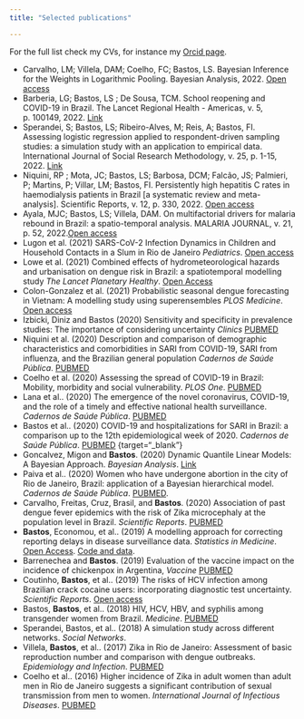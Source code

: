 ```yaml
---
title: "Selected publications"

---
```


For the full list check my CVs, for instance my [Orcid page](https://orcid.org/0000-0002-1406-0122){target="_blank"}.

  - Carvalho, LM; Villela, DAM; Coelho, FC; Bastos, LS. Bayesian Inference for the Weights in Logarithmic Pooling. Bayesian Analysis, 2022. [Open access](https://projecteuclid.org/journals/bayesian-analysis/volume--1/issue--1/Bayesian-Inference-for-the-Weights-in-Logarithmic-Pooling/10.1214/22-BA1311.full)
  - Barberia, LG; Bastos, LS ; De Sousa, TCM. School reopening and COVID-19 in Brazil. The Lancet Regional Health - Americas, v. 5, p. 100149, 2022. [Link](https://www.sciencedirect.com/science/article/pii/S2667193X21001459?via%3Dihub)
  - Sperandei, S; Bastos, LS; Ribeiro-Alves, M; Reis, A; Bastos, FI. Assessing logistic regression applied to respondent-driven sampling studies: a simulation study with an application to empirical data. International Journal of Social Research Methodology, v. 25, p. 1-15, 2022. [Link](https://www.tandfonline.com/doi/abs/10.1080/13645579.2022.2031153?journalCode=tsrm20)
  - Niquini, RP ; Mota, JC; Bastos, LS; Barbosa, DCM; Falcão, JS; Palmieri, P; Martins, P; Villar, LM; Bastos, FI. Persistently high hepatitis C rates in haemodialysis patients in Brazil [a systematic review and meta-analysis]. Scientific Reports, v. 12, p. 330, 2022. [Open access](https://www.nature.com/articles/s41598-021-03961-x)
  - Ayala, MJC; Bastos, LS; Villela, DAM. On multifactorial drivers for malaria rebound in Brazil: a spatio-temporal analysis. MALARIA JOURNAL, v. 21, p. 52, 2022.[Open access](https://malariajournal.biomedcentral.com/articles/10.1186/s12936-021-04037-x) 
  - Lugon et al. (2021) SARS-CoV-2 Infection Dynamics in Children and Household Contacts in a Slum in Rio de Janeiro *Pediatrics*. [Open access](https://pediatrics.aappublications.org/content/early/2021/04/14/peds.2021-050182)
  - Lowe et al. (2021) Combined effects of hydrometeorological hazards and urbanisation on dengue risk in Brazil: a spatiotemporal modelling study *The Lancet Planetary Healthy*. [Open Access](https://www.thelancet.com/journals/lanplh/article/PIIS2542-5196(20)30292-8/) 
  - Colon-Gonzalez et al. (2021) Probabilistic seasonal dengue forecasting in Vietnam: A modelling study using superensembles *PLOS Medicine*. [Open access](https://journals.plos.org/plosmedicine/article?id=10.1371/journal.pmed.1003542){target="_blank"}
  - Izbicki, Diniz and Bastos (2020) Sensitivity and specificity in prevalence studies: The importance of considering uncertainty *Clinics*  [PUBMED](https://www.ncbi.nlm.nih.gov/pmc/articles/PMC7690961/){target="_blank"}
  - Niquini et al. (2020) Description and comparison of demographic characteristics and comorbidities in SARI from COVID-19, SARI from influenza, and the Brazilian general population *Cadernos de Saúde Pública*. [PUBMED](https://pubmed.ncbi.nlm.nih.gov/32725087/){target="_blank"}
  - Coelho et al. (2020) Assessing the spread of COVID-19 in Brazil: Mobility, morbidity and social vulnerability. *PLOS One*. [PUBMED](https://pubmed.ncbi.nlm.nih.gov/32946442/){target="_blank"}
  - Lana et al.. (2020) The emergence of the novel coronavirus, COVID-19, and the role of a timely and effective national health surveillance. *Cadernos de Saúde Pública*. [PUBMED](https://www.ncbi.nlm.nih.gov/pubmed/32187288){target="_blank"} 
  - Bastos et al.. (2020) COVID-19 and hospitalizations for SARI in Brazil: a comparison up to the 12th epidemiological week of 2020. *Cadernos de Saúde Pública*. [PUBMED](https://www.ncbi.nlm.nih.gov/pubmed/32321075) {target="_blank"}
  - Goncalvez, Migon and **Bastos**. (2020)  Dynamic Quantile Linear Models: A Bayesian Approach. *Bayesian Analysis*. [Link](https://projecteuclid.org/euclid.ba/1556244057){target="_blank"}
  - Paiva et al.. (2020) Women who have undergone abortion in the city of Rio de Janeiro, Brazil: application of a Bayesian hierarchical model. *Cadernos de Saúde Pública*. [PUBMED](https://www.ncbi.nlm.nih.gov/pubmed/32049124){target="_blank"}.
  - Carvalho, Freitas, Cruz, Brasil, and **Bastos**. (2020) Association of past dengue fever epidemics with the risk of Zika microcephaly at the population level in Brazil. *Scientific Reports*.  [PUBMED](https://www.ncbi.nlm.nih.gov/pubmed/32019953){target="_blank"}
  - **Bastos**, Economou, et al.. (2019) A modelling approach for correcting reporting delays in disease surveillance data. *Statistics in Medicine*. [Open Access](https://onlinelibrary.wiley.com/doi/full/10.1002/sim.8303){target="_blank"}. [Code and data](https://github.com/lsbastos/Delay).
  - Barrenechea and **Bastos**. (2019) Evaluation of the vaccine impact on the incidence of chickenpox in Argentina, *Vaccine* [PUBMED](https://www.ncbi.nlm.nih.gov/pubmed/31630938){target="_blank"}
  - Coutinho, **Bastos**, et al.. (2019) The risks of HCV infection among Brazilian crack cocaine users: incorporating diagnostic test uncertainty. *Scientific Reports*. [Open access](https://www.nature.com/articles/s41598-018-35657-0){target="_blank"}
  - Bastos, **Bastos**, et al.. (2018) HIV, HCV, HBV, and syphilis among transgender women from Brazil. *Medicine*. [PUBMED](https://www.ncbi.nlm.nih.gov/pubmed/29794601){target="_blank"}
  - Sperandei, Bastos, et al.. (2018) A simulation study across different networks. *Social Networks*. 
  - Villela, **Bastos**, et al.. (2017) Zika in Rio de Janeiro: Assessment of basic reproduction number and comparison with dengue outbreaks. *Epidemiology and Infection*. [PUBMED](https://www.ncbi.nlm.nih.gov/pubmed/28240195){target="_blank"}
  - Coelho et al.. (2016) Higher incidence of Zika in adult women than adult men in Rio de Janeiro suggests a significant contribution of sexual transmission from men to women. *International Journal of Infectious Diseases*. [PUBMED]( https://www.ncbi.nlm.nih.gov/pubmed/27664930){target="_blank"}

